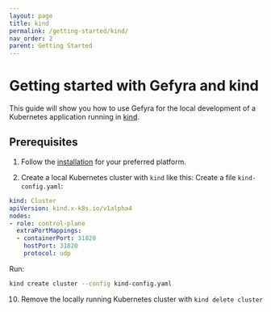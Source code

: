 ```yaml
---
layout: page
title: kind
permalink: /getting-started/kind/
nav_order: 2
parent: Getting Started
---
```



# Getting started with Gefyra and kind
This guide will show you how to use Gefyra for the local development of a Kubernetes application running in [kind](https://kind.sigs.k8s.io/).


## Prerequisites
1. Follow the [installation](https://gefyra.dev/installation) for your preferred platform.

2. Create a local Kubernetes cluster with `kind` like this:
Create a file `kind-config.yaml`:

```yaml
kind: Cluster
apiVersion: kind.x-k8s.io/v1alpha4
nodes:
- role: control-plane
  extraPortMappings:
  - containerPort: 31820
    hostPort: 31820
    protocol: udp
```

Run:
```bash
kind create cluster --config kind-config.yaml
```

<GettingStartedCommon hideUp={false} />

10. Remove the locally running Kubernetes cluster with `kind delete cluster`